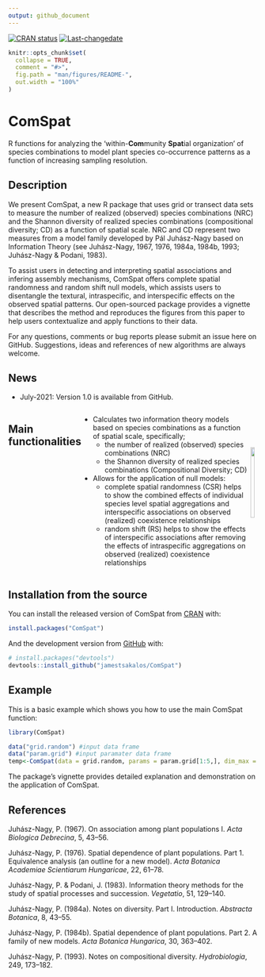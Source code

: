 ```yaml
---
output: github_document
---
```


<!-- badges: start -->
[![CRAN status](https://www.r-pkg.org/badges/version/ComSpat)](https://CRAN.R-project.org/package=ComSpat) [![Last-changedate](https://img.shields.io/badge/last%20change-`r gsub('-', '--', Sys.Date())`-yellowgreen.svg)](/commits/master)
<!-- badges: end -->

<!-- README.md is generated from README.Rmd. Please edit that file -->

```r
knitr::opts_chunk$set(
  collapse = TRUE,
  comment = "#>",
  fig.path = "man/figures/README-",
  out.width = "100%"
)
```

# ComSpat

R functions for analyzing the ‘within-**Com**munity **Spat**ial organization’ of
species combinations to model plant species co-occurrence patterns as a function
of increasing sampling resolution.

## Description

We present ComSpat, a new R package that uses grid or transect data sets to measure
the number of realized (observed) species combinations (NRC) and the Shannon diversity
of realized species combinations (compositional diversity; CD) as a function of
spatial scale. NRC and CD represent two measures from a model family developed
by Pál Juhász-Nagy based on Information Theory (see Juhász-Nagy, 1967, 1976,
1984a, 1984b, 1993; Juhász-Nagy & Podani, 1983).

To assist users in detecting and interpreting spatial associations and infering
assembly mechanisms, ComSpat offers complete spatial randomness and random shift
null models, which assists users to disentangle the textural, intraspecific, and
interspecific effects on the observed spatial patterns. Our open-sourced package
provides a vignette that describes the method and reproduces the figures from this
paper to help users contextualize and apply functions to their data. 

For any questions, comments or bug reports please submit an issue here on GitHub.
Suggestions, ideas and references of new algorithms are always welcome.

## News

* July-2021: Version 1.0 is available from GitHub.

:::: {style="display: flex;"}

::: {}

## Main functionalities

* Calculates two information theory models based on species combinations as
a function of spatial scale, specifically;
  * the number of realized (observed) species combinations (NRC)
  * the Shannon diversity of realized species combinations (Compositional Diversity; CD)
* Allows for the application of null models:
  * complete spatial randomness (CSR) helps to show the combined effects of 
  individual species level spatial aggregations and interspecific associations
  on observed (realized) coexistence relationships
  * random shift (RS) helps to show the effects of interspecific associations after
  removing the effects of intraspecific aggregations on observed (realized)
  coexistence relationships

:::

::: {}
 
<br />
<br />
<br />

<center>
![](https://github.com/jamestsakalos/ComSpat/blob/master/vignettes/Animation_3_Steps.gif?raw=true){width="65%"}
</center>

:::

::::

## Installation from the source

You can install the released version of ComSpat from [CRAN](https://CRAN.R-project.org) with:

``` r
install.packages("ComSpat")
```

And the development version from [GitHub](https://github.com/jamestsakalos/ComSpat) with:

``` r
# install.packages("devtools")
devtools::install_github("jamestsakalos/ComSpat")
```
## Example

This is a basic example which shows you how to use the main ComSpat function:

```r
library(ComSpat)

data("grid.random") #input data frame
data("param.grid") #input paramater data frame
temp<-ComSpat(data = grid.random, params = param.grid[1:5,], dim_max = 64, type = "Grid")

```

The package’s vignette provides detailed explanation and demonstration on
the application of ComSpat.

## References

Juhász-Nagy, P. (1967). On association among plant populations I. *Acta Biologica Debrecina*, 5, 43–56.

Juhász-Nagy, P. (1976). Spatial dependence of plant populations. Part 1. Equivalence analysis (an outline for a new model). *Acta Botanica Academiae Scientiarum Hungaricae*, 22, 61–78.

Juhász-Nagy, P. & Podani, J. (1983). Information theory methods for the study of spatial processes and succession. *Vegetatio*, 51, 129–140.

Juhász-Nagy, P. (1984a). Notes on diversity. Part I. Introduction. *Abstracta Botanica*,
8, 43–55.

Juhász-Nagy, P. (1984b). Spatial dependence of plant populations. Part 2. A family of new models. *Acta Botanica Hungarica*, 30, 363–402.

Juhász-Nagy, P. (1993). Notes on compositional diversity. *Hydrobiologia*, 249, 173–182.
